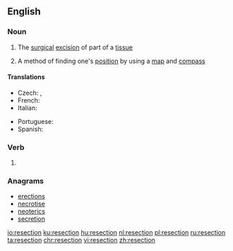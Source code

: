 ==English==

===Noun===
{{en-noun}}
{{wikipedia}}

# {{context|medicine|lang=en}} The [[surgical]] [[excision]] of part of a [[tissue]]
# A method of finding one's [[position]] by using a [[map]] and [[compass]]

====Translations====
{{trans-top|surgical excision}}
* Czech: {{t+|cs|resekce|f}}, {{t|cs|vyříznutí|n}}
* French: {{t+|fr|résection}}
* Italian: {{t+|it|resezione}}
{{trans-mid}}
* Portuguese: {{t|pt|resecção}}
* Spanish: {{t|es|resección}}
{{trans-bottom}}

===Verb===
{{en-verb}}

# {{rfdef|lang=en}}

===Anagrams===
* [[erections#English|erections]]
* [[necrotise#English|necrotise]]
* [[neoterics#English|neoterics]]
* [[secretion#English|secretion]]

[[io:resection]]
[[ku:resection]]
[[hu:resection]]
[[nl:resection]]
[[pl:resection]]
[[ru:resection]]
[[ta:resection]]
[[chr:resection]]
[[vi:resection]]
[[zh:resection]]